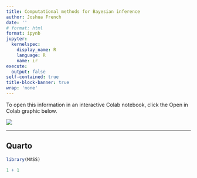 ```yaml
---
title: Computational methods for Bayesian inference
author: Joshua French
date: ''
# format: html
format: ipynb
jupyter:
  kernelspec:
    display_name: R
    language: R
    name: ir
execute:
  output: false
self-contained: true
title-block-banner: true
wrap: 'none'
---
```


To open this information in an interactive Colab notebook, click the Open in Colab graphic below.

<a href="https://colab.research.google.com/github/jfrench/BayesianStatistics/blob/master/lectures/test.ipynb">
   <img src="https://colab.research.google.com/assets/colab-badge.svg">
</a>

---

## Quarto

```r
library(MASS)
```

```r
1 + 1
```